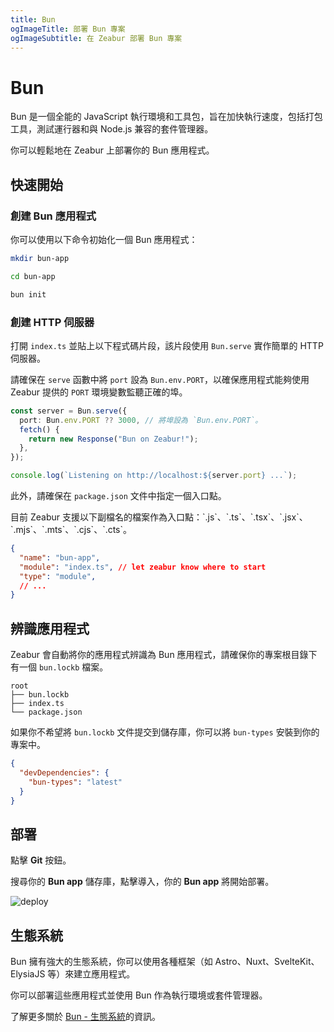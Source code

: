 ```yaml
---
title: Bun
ogImageTitle: 部署 Bun 專案
ogImageSubtitle: 在 Zeabur 部署 Bun 專案
---
```



# Bun

Bun 是一個全能的 JavaScript 執行環境和工具包，旨在加快執行速度，包括打包工具，測試運行器和與 Node.js 兼容的套件管理器。

你可以輕鬆地在 Zeabur 上部署你的 Bun 應用程式。

## 快速開始

### 創建 Bun 應用程式

你可以使用以下命令初始化一個 Bun 應用程式：

```bash
mkdir bun-app

cd bun-app

bun init
```

### 創建 HTTP 伺服器

打開 `index.ts` 並貼上以下程式碼片段，該片段使用 `Bun.serve` 實作簡單的 HTTP 伺服器。

請確保在 `serve` 函數中將 `port` 設為 `Bun.env.PORT`，以確保應用程式能夠使用 Zeabur 提供的 `PORT` 環境變數監聽正確的埠。

```typescript filename="index.ts" {2}
const server = Bun.serve({
  port: Bun.env.PORT ?? 3000, // 將埠設為 `Bun.env.PORT`。
  fetch() {
    return new Response("Bun on Zeabur!");
  },
});

console.log(`Listening on http://localhost:${server.port} ...`);
```

此外，請確保在 `package.json` 文件中指定一個入口點。

<Callout type="info">
目前 Zeabur 支援以下副檔名的檔案作為入口點：`.js`、`.ts`、`.tsx`、`.jsx`、`.mjs`、`.mts`、`.cjs`、`.cts`。
 </Callout>

```json filename="package.json" {3}
{
  "name": "bun-app",
  "module": "index.ts", // let zeabur know where to start
  "type": "module",
  // ...
}
```

## 辨識應用程式

Zeabur 會自動將你的應用程式辨識為 Bun 應用程式，請確保你的專案根目錄下有一個 `bun.lockb` 檔案。

```plainc {2}
root
├── bun.lockb
├── index.ts
└── package.json
```

如果你不希望將 `bun.lockb` 文件提交到儲存庫，你可以將 `bun-types` 安裝到你的專案中。

```json filename="package.json" {3}
{
  "devDependencies": {
    "bun-types": "latest"
  }
}
```

## 部署

點擊 **Git** 按鈕。

搜尋你的 **Bun app** 儲存庫，點擊導入，你的 **Bun app** 將開始部署。

![deploy](/deploy/common/select-service.en-US.png)

## 生態系統

Bun 擁有強大的生態系統，你可以使用各種框架（如 Astro、Nuxt、SvelteKit、ElysiaJS 等）來建立應用程式。

你可以部署這些應用程式並使用 Bun 作為執行環境或套件管理器。

了解更多關於 [Bun - 生態系統](https://bun.sh/guides/ecosystem)的資訊。
